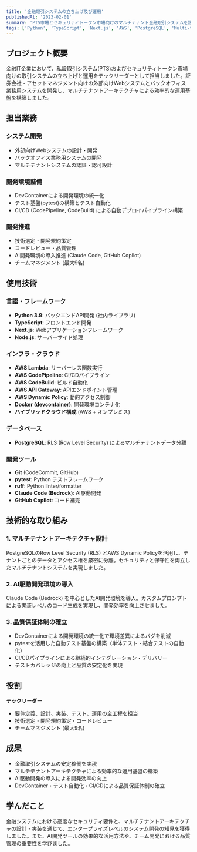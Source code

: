 ```yaml
---
title: '金融取引システムの立ち上げ及び運用'
publishedAt: '2023-02-01'
summary: 'PTS市場とセキュリティトークン市場向けのマルチテナント金融取引システムを設計・開発・運用'
tags: ['Python', 'TypeScript', 'Next.js', 'AWS', 'PostgreSQL', 'Multi-tenant']
---
```


## プロジェクト概要

金融IT企業において、私設取引システム(PTS)およびセキュリティトークン市場向けの取引システムの立ち上げと運用をテックリーダーとして担当しました。証券会社・アセットマネジメント向けの外部向けWebシステムとバックオフィス業務用システムを開発し、マルチテナントアーキテクチャによる効率的な運用基盤を構築しました。

## 担当業務

### システム開発

- 外部向けWebシステムの設計・開発
- バックオフィス業務用システムの開発
- マルチテナントシステムの認証・認可設計

### 開発環境整備

- DevContainerによる開発環境の統一化
- テスト基盤(pytest)の構築とテスト自動化
- CI/CD (CodePipeline, CodeBuild) による自動デプロイパイプライン構築

### 開発推進

- 技術選定・開発規約策定
- コードレビュー・品質管理
- AI開発環境の導入推進 (Claude Code, GitHub Copilot)
- チームマネジメント (最大9名)

## 使用技術

### 言語・フレームワーク

- **Python 3.9**: バックエンドAPI開発 (社内ライブラリ)
- **TypeScript**: フロントエンド開発
- **Next.js**: Webアプリケーションフレームワーク
- **Node.js**: サーバーサイド処理

### インフラ・クラウド

- **AWS Lambda**: サーバーレス関数実行
- **AWS CodePipeline**: CI/CDパイプライン
- **AWS CodeBuild**: ビルド自動化
- **AWS API Gateway**: APIエンドポイント管理
- **AWS Dynamic Policy**: 動的アクセス制御
- **Docker (devcontainer)**: 開発環境コンテナ化
- **ハイブリッドクラウド構成** (AWS + オンプレミス)

### データベース

- **PostgreSQL**: RLS (Row Level Security) によるマルチテナントデータ分離

### 開発ツール

- **Git** (CodeCommit, GitHub)
- **pytest**: Python テストフレームワーク
- **ruff**: Python linter/formatter
- **Claude Code (Bedrock)**: AI駆動開発
- **GitHub Copilot**: コード補完

## 技術的な取り組み

### 1. マルチテナントアーキテクチャ設計

PostgreSQLのRow Level Security (RLS) とAWS Dynamic Policyを活用し、テナントごとのデータとアクセス権を厳密に分離。セキュリティと保守性を両立したマルチテナントシステムを実現しました。

### 2. AI駆動開発環境の導入

Claude Code (Bedrock) を中心としたAI開発環境を導入。カスタムプロンプトによる実装レベルのコード生成を実現し、開発効率を向上させました。

### 3. 品質保証体制の確立

- DevContainerによる開発環境の統一化で環境差異によるバグを削減
- pytestを活用した自動テスト基盤の構築（単体テスト・結合テストの自動化）
- CI/CDパイプラインによる継続的インテグレーション・デリバリー
- テストカバレッジの向上と品質の安定化を実現

## 役割

**テックリーダー**

- 要件定義、設計、実装、テスト、運用の全工程を担当
- 技術選定・開発規約策定・コードレビュー
- チームマネジメント (最大9名)

## 成果

- 金融取引システムの安定稼働を実現
- マルチテナントアーキテクチャによる効率的な運用基盤の構築
- AI駆動開発の導入による開発効率の向上
- DevContainer・テスト自動化・CI/CDによる品質保証体制の確立

## 学んだこと

金融システムにおける高度なセキュリティ要件と、マルチテナントアーキテクチャの設計・実装を通じて、エンタープライズレベルのシステム開発の知見を獲得しました。また、AI開発ツールの効果的な活用方法や、チーム開発における品質管理の重要性を学びました。
